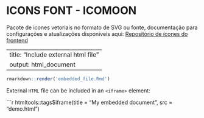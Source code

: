 # ICONS FONT - ICOMOON
Pacote de icones vetoriais no formato de SVG ou fonte, documentação para configurações e atualizações disponíveis aqui: [Repositório de ícones do frontend](https://confluence.getnet.com.br:8444/pages/viewpage.action?pageId=226747540)

---
title: "Include external html file"
output: html_document
---

```r
rmarkdown::render('embedded_file.Rmd')
```

External `HTML` file can be included in an `<iframe>` element:

```r
htmltools::tags$iframe(title = "My embedded document", src = "demo.html")